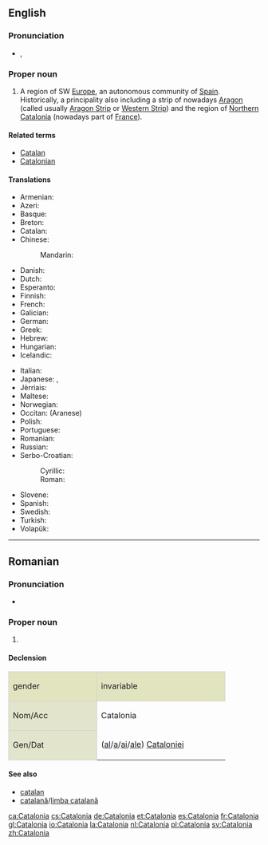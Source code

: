 ==English==
{{wikipedia}}

===Pronunciation===
* {{a|UK}} {{IPA|/ˌkæt.əˈləʊn.i.ə/}}, {{X-SAMPA|/%k{t.@"l@Un.i.@/}}

===Proper noun===
{{en-proper noun}}

# A region of SW [[Europe]], an autonomous community of [[Spain]]. Historically, a principality also including a strip of nowadays [[Aragon]] (called usually [[Aragon Strip]] or [[Western Strip]]) and the region of [[Northern Catalonia]] (nowadays part of [[France]]).

====Related terms====
* [[Catalan]]
* [[Catalonian]]

====Translations====
{{trans-top|autonomous community in Spain}}
* Armenian: {{t-|hy|Կատալոնիա|tr=Katalonia}}
* Azeri: {{t-|az|Kataloniya}}
* Basque: {{t-|eu|Katalunia}}
* Breton: {{t-|br|Katalonia}}
* Catalan: {{t+|ca|Catalunya|f}}
* Chinese:
*: Mandarin: {{t|cmn|加泰罗尼亚|tr=Jiātàiluóníyà}}
* Danish: {{t-|da|Catalonien}}
* Dutch: {{t+|nl|Catalonië|n}}
* Esperanto: {{t-|eo|Katalunio}}
* Finnish: {{t+|fi|Katalonia}}
* French: {{t+|fr|Catalogne|f}}
* Galician: {{t+|gl|Cataluña|f}}
* German: {{t+|de|Katalonien|n}}
* Greek: {{t+|el|Καταλωνία|f|tr=Katalonía}}
* Hebrew: {{t-|he|קטלוניה|tr=qat'alunia}}
* Hungarian: {{t+|hu|Katalónia}}
* Icelandic: {{t-|is|Katalónía|f}}
{{trans-mid}}
* Italian: {{t-|it|Catalogna|f}}
* Japanese: {{t-|ja|カタルーニャ|tr=Katarūnya}}, {{t-|ja|カタロニア|tr=Kataronia}}
* Jèrriais: {{tø|roa-jer|Catalongne|f}}
* Maltese: {{t-|mt|Katalonja|f}}
* Norwegian: {{t-|no|Catalonia|f}}
* Occitan: {{t+|oc|Catalonha|f}} (Aranese)
* Polish: {{t+|pl|Katalonia|f}}
* Portuguese: {{t+|pt|Catalunha|f}}
* Romanian: {{t-|ro|Catalonia|f}}
* Russian: {{t+|ru|Каталония}}
* Serbo-Croatian:
*: Cyrillic: {{t-|sh|Каталонија|f}}
*: Roman: {{t-|sh|Katalonija|f}}
* Slovene: {{t+|sl|Katalonija|f}}
* Spanish: {{t+|es|Cataluña}}
* Swedish: {{t+|sv|Katalonien}}
* Turkish: {{t+|tr|Katalonya}}
* Volapük: {{t+|vo|Katalonän}}
{{trans-bottom}}

----

==Romanian==

===Pronunciation===
* {{IPA|[ka.taˈlo.ni.a]|lang=ro}}

===Proper noun===
{{head|ro|proper noun|gender=f}}

# {{l|en|Catalonia}}

====Declension====
<center>
{| style="background:#F0F0F0;border:1px solid #d0d0d0;padding:.2em"

|-
| style="width:10em;background:#e2e4c0;border:1px solid #d0d0d0" | gender {{f}}
! style="width:15em;background:#e2e4c0;border:1px solid #d0d0d0" | invariable

|-
! style="height:3em;background:#e2e4cb;border:1px solid #d0d0d0" | Nom/Acc
| Catalonia

|-
! style="height:3em;background:#e2e4cb;border:1px solid #d0d0d0" | Gen/Dat
| ([[al]]/[[a]]/[[ai]]/[[ale]]) [[Cataloniei]]

|}
</center>

====See also====
* [[catalan]]
* [[catalană]]/[[limba catalană]]

[[ca:Catalonia]]
[[cs:Catalonia]]
[[de:Catalonia]]
[[et:Catalonia]]
[[es:Catalonia]]
[[fr:Catalonia]]
[[gl:Catalonia]]
[[io:Catalonia]]
[[la:Catalonia]]
[[nl:Catalonia]]
[[pl:Catalonia]]
[[sv:Catalonia]]
[[zh:Catalonia]]